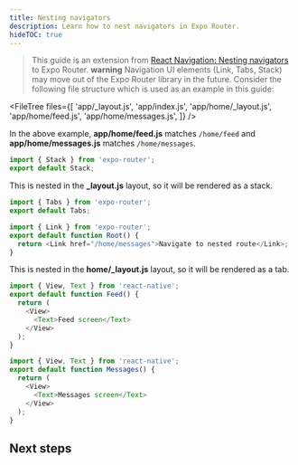 ```yaml
---
title: Nesting navigators
description: Learn how to nest navigators in Expo Router.
hideTOC: true
---
```



> This guide is an extension from [React Navigation: Nesting navigators](https://reactnavigation.org/docs/nesting-navigators) to Expo Router.
> **warning** Navigation UI elements (Link, Tabs, Stack) may move out of the Expo Router library in the future.
> Consider the following file structure which is used as an example in this guide:

<FileTree
  files={[
    'app/_layout.js',
    'app/index.js',
    'app/home/_layout.js',
    'app/home/feed.js',
    'app/home/messages.js',
  ]}
/>

In the above example, **app/home/feed.js** matches `/home/feed` and **app/home/messages.js** matches `/home/messages`.

```js app/_layout.js
import { Stack } from 'expo-router';
export default Stack;
```

This is nested in the **\_layout.js** layout, so it will be rendered as a stack.

```js app/home/_layout.js
import { Tabs } from 'expo-router';
export default Tabs;
```

```js app/index.js
import { Link } from 'expo-router';
export default function Root() {
  return <Link href="/home/messages">Navigate to nested route</Link>;
}
```

This is nested in the **home/\_layout.js** layout, so it will be rendered as a tab.

```js app/home/feed.js
import { View, Text } from 'react-native';
export default function Feed() {
  return (
    <View>
      <Text>Feed screen</Text>
    </View>
  );
}
```

```js app/home/messages.js
import { View, Text } from 'react-native';
export default function Messages() {
  return (
    <View>
      <Text>Messages screen</Text>
    </View>
  );
}
```

## Next steps

<BoxLink
  title="Stack layout"
  Icon={BookOpen02Icon}
  description="Learn how to use Stack layout in Expo Router."
  href="/router/layouts/stack/"
/>
